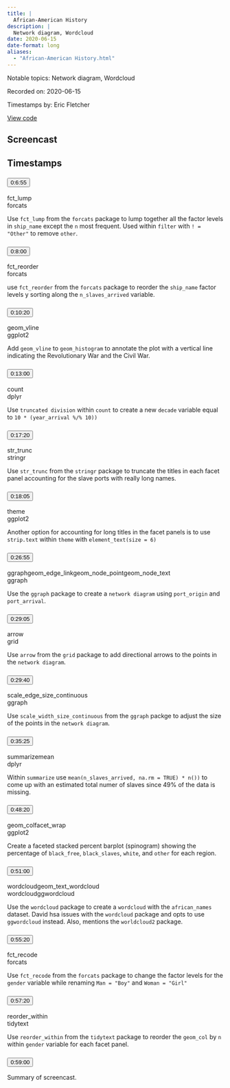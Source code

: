 ```yaml
---
title: |
  African-American History
description: |
  Network diagram, Wordcloud
date: 2020-06-15
date-format: long
aliases:
  - "African-American History.html"
---
```


Notable topics: Network diagram, Wordcloud

Recorded on: 2020-06-15

Timestamps by: Eric Fletcher

[View code](https://github.com/dgrtwo/data-screencasts/blob/master/african-american-history.Rmd)

## Screencast

<div id="yt-player" data-video-id="2L-jA-Me3zg"></div>

## Timestamps

```{=html}
<div id="topics">
  <div class="topic">
    <h3 id="ts-415">
      <button class="btn btn-link btn-timestamp" onClick="playerSkipToTimestamp(415, this)">0:6:55</button>
    </h3>
    <div class="topic_badges"><div><span class="badge-functions badge bg-info">fct_lump</span></div><div><span class="badge-packages badge bg-primary">forcats</span></div></div>
    <div class="topic_description">
      <p>Use <code>fct_lump</code> from the <code>forcats</code> package to lump together all the factor levels in <code>ship_name</code> except the <code>n</code> most frequent. Used within <code>filter</code> with <code>! = &quot;Other&quot;</code> to remove <code>other</code>.</p>

    </div>
  </div>
  <div class="topic">
    <h3 id="ts-480">
      <button class="btn btn-link btn-timestamp" onClick="playerSkipToTimestamp(480, this)">0:8:00</button>
    </h3>
    <div class="topic_badges"><div><span class="badge-functions badge bg-info">fct_reorder</span></div><div><span class="badge-packages badge bg-primary">forcats</span></div></div>
    <div class="topic_description">
      <p>use <code>fct_reorder</code> from the <code>forcats</code> package to reorder the <code>ship_name</code> factor levels y sorting along the <code>n_slaves_arrived</code> variable.</p>

    </div>
  </div>
  <div class="topic">
    <h3 id="ts-620">
      <button class="btn btn-link btn-timestamp" onClick="playerSkipToTimestamp(620, this)">0:10:20</button>
    </h3>
    <div class="topic_badges"><div><span class="badge-functions badge bg-info">geom_vline</span></div><div><span class="badge-packages badge bg-primary">ggplot2</span></div></div>
    <div class="topic_description">
      <p>Add <code>geom_vline</code> to <code>geom_histogram</code> to annotate the plot with a vertical line indicating the Revolutionary War and the Civil War.</p>

    </div>
  </div>
  <div class="topic">
    <h3 id="ts-780">
      <button class="btn btn-link btn-timestamp" onClick="playerSkipToTimestamp(780, this)">0:13:00</button>
    </h3>
    <div class="topic_badges"><div><span class="badge-functions badge bg-info">count</span></div><div><span class="badge-packages badge bg-primary">dplyr</span></div></div>
    <div class="topic_description">
      <p>Use <code>truncated division</code> within <code>count</code> to create a new <code>decade</code> variable equal to <code>10 * (year_arrival %/% 10))</code></p>

    </div>
  </div>
  <div class="topic">
    <h3 id="ts-1040">
      <button class="btn btn-link btn-timestamp" onClick="playerSkipToTimestamp(1040, this)">0:17:20</button>
    </h3>
    <div class="topic_badges"><div><span class="badge-functions badge bg-info">str_trunc</span></div><div><span class="badge-packages badge bg-primary">stringr</span></div></div>
    <div class="topic_description">
      <p>Use <code>str_trunc</code> from the <code>stringr</code> package to truncate the titles in each facet panel accounting for the slave ports with really long names.</p>

    </div>
  </div>
  <div class="topic">
    <h3 id="ts-1085">
      <button class="btn btn-link btn-timestamp" onClick="playerSkipToTimestamp(1085, this)">0:18:05</button>
    </h3>
    <div class="topic_badges"><div><span class="badge-functions badge bg-info">theme</span></div><div><span class="badge-packages badge bg-primary">ggplot2</span></div></div>
    <div class="topic_description">
      <p>Another option for accounting for long titles in the facet panels is to use <code>strip.text</code> within <code>theme</code> with <code>element_text(size = 6)</code></p>

    </div>
  </div>
  <div class="topic">
    <h3 id="ts-1615">
      <button class="btn btn-link btn-timestamp" onClick="playerSkipToTimestamp(1615, this)">0:26:55</button>
    </h3>
    <div class="topic_badges"><div><span class="badge-functions badge bg-info">ggraph</span><span class="badge-functions badge bg-info">geom_edge_link</span><span class="badge-functions badge bg-info">geom_node_point</span><span class="badge-functions badge bg-info">geom_node_text</span></div><div><span class="badge-packages badge bg-primary">ggraph</span></div></div>
    <div class="topic_description">
      <p>Use the <code>ggraph</code> package to create a <code>network diagram</code> using <code>port_origin</code> and <code>port_arrival</code>.</p>

    </div>
  </div>
  <div class="topic">
    <h3 id="ts-1745">
      <button class="btn btn-link btn-timestamp" onClick="playerSkipToTimestamp(1745, this)">0:29:05</button>
    </h3>
    <div class="topic_badges"><div><span class="badge-functions badge bg-info">arrow</span></div><div><span class="badge-packages badge bg-primary">grid</span></div></div>
    <div class="topic_description">
      <p>Use <code>arrow</code> from the <code>grid</code> package to add directional arrows to the points in the <code>network diagram</code>.</p>

    </div>
  </div>
  <div class="topic">
    <h3 id="ts-1780">
      <button class="btn btn-link btn-timestamp" onClick="playerSkipToTimestamp(1780, this)">0:29:40</button>
    </h3>
    <div class="topic_badges"><div><span class="badge-functions badge bg-info">scale_edge_size_continuous</span></div><div><span class="badge-packages badge bg-primary">ggraph</span></div></div>
    <div class="topic_description">
      <p>Use <code>scale_width_size_continuous</code> from the <code>ggraph</code> packge to adjust the size of the points in the <code>network diagram</code>.</p>

    </div>
  </div>
  <div class="topic">
    <h3 id="ts-2125">
      <button class="btn btn-link btn-timestamp" onClick="playerSkipToTimestamp(2125, this)">0:35:25</button>
    </h3>
    <div class="topic_badges"><div><span class="badge-functions badge bg-info">summarize</span><span class="badge-functions badge bg-info">mean</span></div><div><span class="badge-packages badge bg-primary">dplyr</span></div></div>
    <div class="topic_description">
      <p>Within <code>summarize</code> use <code>mean(n_slaves_arrived, na.rm = TRUE) * n())</code> to come up with an estimated total numer of slaves since 49% of the data is missing.</p>

    </div>
  </div>
  <div class="topic">
    <h3 id="ts-2900">
      <button class="btn btn-link btn-timestamp" onClick="playerSkipToTimestamp(2900, this)">0:48:20</button>
    </h3>
    <div class="topic_badges"><div><span class="badge-functions badge bg-info">geom_col</span><span class="badge-functions badge bg-info">facet_wrap</span></div><div><span class="badge-packages badge bg-primary">ggplot2</span></div></div>
    <div class="topic_description">
      <p>Create a faceted stacked percent barplot (spinogram) showing the percentage of <code>black_free</code>, <code>black_slaves</code>, <code>white</code>, and <code>other</code> for each region.</p>

    </div>
  </div>
  <div class="topic">
    <h3 id="ts-3060">
      <button class="btn btn-link btn-timestamp" onClick="playerSkipToTimestamp(3060, this)">0:51:00</button>
    </h3>
    <div class="topic_badges"><div><span class="badge-functions badge bg-info">wordcloud</span><span class="badge-functions badge bg-info">geom_text_wordcloud</span></div><div><span class="badge-packages badge bg-primary">wordcloud</span><span class="badge-packages badge bg-primary">ggwordcloud</span></div></div>
    <div class="topic_description">
      <p>Use the <code>wordcloud</code> package to create a <code>wordcloud</code> with the <code>african_names</code> dataset. David hsa issues with the <code>wordcloud</code> package and opts to use <code>ggwordcloud</code> instead. Also, mentions the <code>worldcloud2</code> package.</p>

    </div>
  </div>
  <div class="topic">
    <h3 id="ts-3320">
      <button class="btn btn-link btn-timestamp" onClick="playerSkipToTimestamp(3320, this)">0:55:20</button>
    </h3>
    <div class="topic_badges"><div><span class="badge-functions badge bg-info">fct_recode</span></div><div><span class="badge-packages badge bg-primary">forcats</span></div></div>
    <div class="topic_description">
      <p>Use <code>fct_recode</code> from the <code>forcats</code> package to change the factor levels for the <code>gender</code> variable while renaming <code>Man = &quot;Boy&quot;</code> and <code>Woman = &quot;Girl&quot;</code></p>

    </div>
  </div>
  <div class="topic">
    <h3 id="ts-3440">
      <button class="btn btn-link btn-timestamp" onClick="playerSkipToTimestamp(3440, this)">0:57:20</button>
    </h3>
    <div class="topic_badges"><div><span class="badge-functions badge bg-info">reorder_within</span></div><div><span class="badge-packages badge bg-primary">tidytext</span></div></div>
    <div class="topic_description">
      <p>Use <code>reorder_within</code> from the <code>tidytext</code> package to reorder the <code>geom_col</code> by <code>n</code> within <code>gender</code> variable for each facet panel.</p>

    </div>
  </div>
  <div class="topic">
    <h3 id="ts-3540">
      <button class="btn btn-link btn-timestamp" onClick="playerSkipToTimestamp(3540, this)">0:59:00</button>
    </h3>
    <div class="topic_badges"><div></div><div></div></div>
    <div class="topic_description">
      <p>Summary of screencast.</p>

    </div>
  </div>
</div>
```
     
<script>
// 2. This code loads the IFrame Player API code asynchronously.
var tag = document.createElement("script");

tag.src = "https://www.youtube.com/iframe_api";
var firstScriptTag = document.getElementsByTagName("script")[0];
firstScriptTag.parentNode.insertBefore(tag, firstScriptTag);

// 3. This function creates an <iframe> (and YouTube player)
//    after the API code downloads.
var videoId = document.getElementById("yt-player").dataset.videoId;
var player;
function onYouTubeIframeAPIReady() {
  player = new YT.Player("yt-player", {
    height: "486",
    width: "864",
    videoId: videoId,
    playerVars: {
      "playsinline": 1
    },
    events: {
      onStateChange: function(event) {
        if (event.data == YT.PlayerState.PLAYING) {
          followTimestamps()
        }
      }
    }
  });
}

function playerSkipToTimestamp(seconds, tsElement) {
  player.seekTo(seconds, true)
  tsElement.scrollIntoView()
  document.getElementById("screencast").scrollIntoView()
}

const timestamps = Array.from(document.querySelectorAll('.topic h3[id^="ts-"]'))
  .map(el => el.id.replace('ts-', ''))

function followTimestamps() {
  if (player.getPlayerState() !== 1) {
    return
  }
  const currentTime = `${Math.floor(player.getCurrentTime())}`
  if (timestamps.includes(currentTime)) {
    const el = document.getElementById(`ts-${currentTime}`)
    if (el) {
      el.scrollIntoView()
      document.getElementById("screencast").scrollIntoView()
    }
  }
  setTimeout(followTimestamps, 1000)
}
</script>
